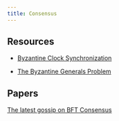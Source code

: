 ```yaml
---
title: Consensus
---
```


## Resources

- [Byzantine Clock Synchronization](https://lamport.azurewebsites.net/pubs/clocks2.pdf)

- [The Byzantine Generals Problem](https://lamport.azurewebsites.net/pubs/byz.pdf)

## Papers

[The latest gossip on BFT Consensus](https://arxiv.org/abs/1807.04938)